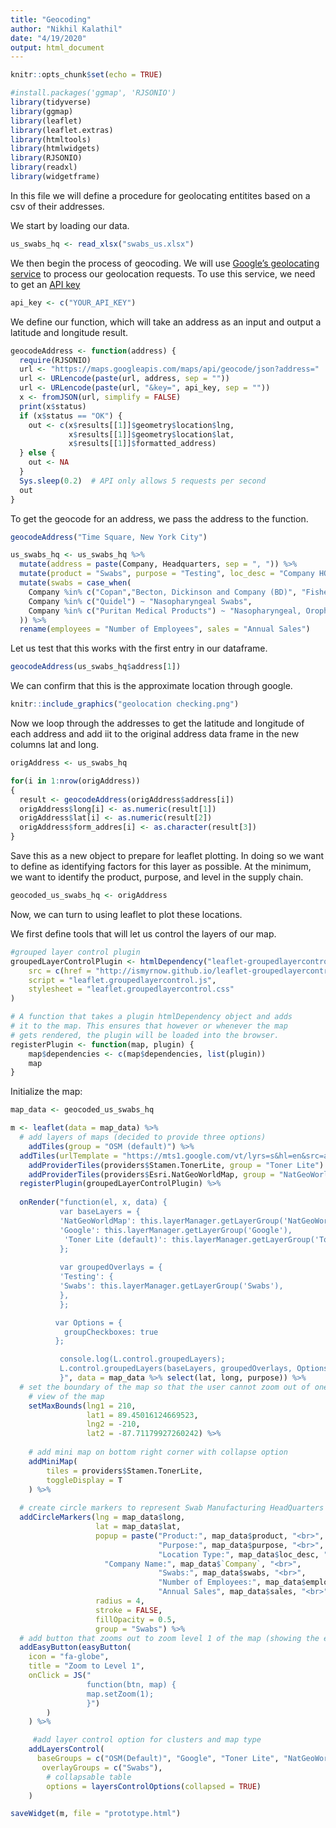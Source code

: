 ```yaml
---
title: "Geocoding"
author: "Nikhil Kalathil"
date: "4/19/2020"
output: html_document
---
```


```r
knitr::opts_chunk$set(echo = TRUE)
```

```r
#install.packages('ggmap', 'RJSONIO')
library(tidyverse)
library(ggmap)
library(leaflet)
library(leaflet.extras)
library(htmltools)
library(htmlwidgets)
library(RJSONIO)
library(readxl)
library(widgetframe)
```
In this file we will define a procedure for geolocating entitites based on a csv of their addresses. 

We start by loading our data. 
```r
us_swabs_hq <- read_xlsx("swabs_us.xlsx")
```

We then begin the process of geocoding. We will use [Google's geolocating service](https://developers.google.com/maps/documentation/geocoding/intro) to process our geolocation requests. To use this service, we need to get an [API key](https://developers.google.com/maps/documentation/geocoding/get-api-key)

```r
api_key <- c("YOUR_API_KEY")
```

We define our function, which will take an address as an input and output a latitude and longitude result. 

```r
geocodeAddress <- function(address) {
  require(RJSONIO)
  url <- "https://maps.googleapis.com/maps/api/geocode/json?address="
  url <- URLencode(paste(url, address, sep = ""))
  url <- URLencode(paste(url, "&key=", api_key, sep = ""))
  x <- fromJSON(url, simplify = FALSE)
  print(x$status)
  if (x$status == "OK") {
    out <- c(x$results[[1]]$geometry$location$lng,
             x$results[[1]]$geometry$location$lat,
             x$results[[1]]$formatted_address)
  } else {
    out <- NA
  }
  Sys.sleep(0.2)  # API only allows 5 requests per second
  out
}
```

To get the geocode for an address, we pass the address to the function. 

```r
geocodeAddress("Time Square, New York City")
```

```r
us_swabs_hq <- us_swabs_hq %>% 
  mutate(address = paste(Company, Headquarters, sep = ", ")) %>% 
  mutate(product = "Swabs", purpose = "Testing", loc_desc = "Company HQ") %>% 
  mutate(swabs = case_when(
    Company %in% c("Copan","Becton, Dickinson and Company (BD)", "Fisher Healthcare") ~ "Nasopharyngeal and Oropharyngeal Swabs", 
    Company %in% c("Quidel") ~ "Nasopharyngeal Swabs", 
    Company %in% c("Puritan Medical Products") ~ "Nasopharyngeal, Oropharyngeal, and Other Swabs"
  )) %>% 
  rename(employees = "Number of Employees", sales = "Annual Sales")
```

Let us test that this works with the first entry in our dataframe. 

```r
geocodeAddress(us_swabs_hq$address[1])
```

We can confirm that this is the approximate location through google. 

```r
knitr::include_graphics("geolocation checking.png")
```

Now we loop through the addresses to get the latitude and longitude of each address and add iit to the original address data frame in the  new columns lat and long. 

```r
origAddress <- us_swabs_hq
```


```r
for(i in 1:nrow(origAddress))
{
  result <- geocodeAddress(origAddress$address[i])
  origAddress$long[i] <- as.numeric(result[1])
  origAddress$lat[i] <- as.numeric(result[2])
  origAddress$form_addres[i] <- as.character(result[3])
}
```

Save this as a new object to prepare for leaflet plotting. In doing so we want to define as identifying factors for this layer as possible. At the minimum, we want to identify the product, purpose, and level in the supply chain. 

```r
geocoded_us_swabs_hq <- origAddress 
```

Now, we can turn to using leaflet to plot these locations.

We first define tools that will let us control the layers of our map. 

```r
#grouped layer control plugin
groupedLayerControlPlugin <- htmlDependency("leaflet-groupedlayercontrol", "0.61",
    src = c(href = "http://ismyrnow.github.io/leaflet-groupedlayercontrol/src/"),
    script = "leaflet.groupedlayercontrol.js",
    stylesheet = "leaflet.groupedlayercontrol.css"
)

# A function that takes a plugin htmlDependency object and adds
# it to the map. This ensures that however or whenever the map
# gets rendered, the plugin will be loaded into the browser.
registerPlugin <- function(map, plugin) {
    map$dependencies <- c(map$dependencies, list(plugin))
    map
}
```

Initialize the map: 

```r
map_data <- geocoded_us_swabs_hq
```


```r
m <- leaflet(data = map_data) %>% 
  # add layers of maps (decided to provide three options)
    addTiles(group = "OSM (default)") %>%
  addTiles(urlTemplate = "https://mts1.google.com/vt/lyrs=s&hl=en&src=app&x={x}&y={y}&z={z}&s=G", group = "Google") %>%
    addProviderTiles(providers$Stamen.TonerLite, group = "Toner Lite") %>%
    addProviderTiles(providers$Esri.NatGeoWorldMap, group = "NatGeoWorldMap") %>% 
  registerPlugin(groupedLayerControlPlugin) %>%
  
  onRender("function(el, x, data) {
           var baseLayers = {
           'NatGeoWorldMap': this.layerManager.getLayerGroup('NatGeoWorldMap'),
           'Google': this.layerManager.getLayerGroup('Google'),
            'Toner Lite (default)': this.layerManager.getLayerGroup('Toner Lite (default)')
           };
           
           var groupedOverlays = {
           'Testing': {
           'Swabs': this.layerManager.getLayerGroup('Swabs'),
           },
           };

          var Options = {
            groupCheckboxes: true
          };

           console.log(L.control.groupedLayers);
           L.control.groupedLayers(baseLayers, groupedOverlays, Options).addTo(this);
           }", data = map_data %>% select(lat, long, purpose)) %>%
  # set the boundary of the map so that the user cannot zoom out of one world 
    # view of the map
    setMaxBounds(lng1 = 210,
                 lat1 = 89.45016124669523,
                 lng2 = -210,
                 lat2 = -87.71179927260242) %>%
    
    # add mini map on bottom right corner with collapse option
    addMiniMap(
        tiles = providers$Stamen.TonerLite,
        toggleDisplay = T
    ) %>%
  
  # create circle markers to represent Swab Manufacturing HeadQuarters
  addCircleMarkers(lng = map_data$long,
                   lat = map_data$lat,
                   popup = paste("Product:", map_data$product, "<br>",
                                 "Purpose:", map_data$purpose, "<br>",
                                 "Location Type:", map_data$loc_desc, "<br>",
                     "Company Name:", map_data$`Company`, "<br>",
                                 "Swabs:", map_data$swabs, "<br>",
                                 "Number of Employees:", map_data$employees, "<br>",
                                 "Annual Sales", map_data$sales, "<br>"),
                   radius = 4,
                   stroke = FALSE,
                   fillOpacity = 0.5,
                   group = "Swabs") %>%
  # add button that zooms out to zoom level 1 of the map (showing the entire world map)
  addEasyButton(easyButton(
    icon = "fa-globe",
    title = "Zoom to Level 1",
    onClick = JS("
                 function(btn, map) {
                 map.setZoom(1);
                 }")
		)
    ) %>% 

     #add layer control option for clusters and map type 
    addLayersControl(
      baseGroups = c("OSM(Default)", "Google", "Toner Lite", "NatGeoWorldMap"),
       overlayGroups = c("Swabs"),
        # collapsable table
        options = layersControlOptions(collapsed = TRUE)
    ) 
```

```r
saveWidget(m, file = "prototype.html")
```

